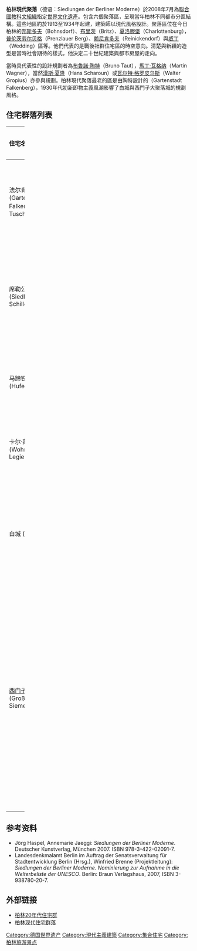 {{coord|52.4483|N|13.45|E|display=title}}
{{世界文化遗产概要表
| site_img = Image:Hufeisensiedlung.jpg
| site_img_capt = 柏林现代住宅群落
| site_img_width = 260px
| zh_name = 柏林现代住宅群落
| en_name = Berlin Modernism Housing Estates
| fr_name = Cités du modernisme de Berlin
| country = {{DEU}}
| Region = 欧洲和北美地区
| criterion_c = (ii)(iv)
| rg_year = 2008
| ex_rg_year = 
| remarks = 
| org_url = [http://whc.unesco.org/en/list/1239 unesco]
| map_img = 
| map_img_width = 
}}

'''柏林現代聚落'''（德语：Siedlungen der Berliner Moderne）於2008年7月為[[聯合國教科文組織|聯合國教科文組織]]指定[[世界文化遺產|世界文化遺產]]。包含六個聚落區，呈現當年柏林不同都市分區結構。這些地區約於1913至1934年起建，建築師以現代風格設計。聚落區位在今日柏林的[[邦斯多夫|邦斯多夫]]（Bohnsdorf）、[[布里茨_(柏林)|布里茨]]（Britz）、[[夏洛滕堡|夏洛滕堡]]（Charlottenburg），[[普伦茨劳尔贝格|普伦茨劳尔贝格]]（Prenzlauer Berg）、[[赖尼肯多夫|赖尼肯多夫]]（Reinickendorf）與[[威丁|威丁]]（Wedding）區等。他們代表的是戰後社群住宅區的時空意向。清楚與新穎的造型是當時社會期待的樣式，他決定二十世紀建築與都市房屋的走向。

當時具代表性的設計規劃者為[[布魯諾·陶特|布魯諾·陶特]]（Bruno Taut），[[馬丁·瓦格纳|馬丁·瓦格纳]]（Martin Wagner），當然[[漢斯·夏隆|漢斯·夏隆]]（Hans Scharoun）或[[瓦爾特·格羅佩斯|瓦尔特·格罗皮乌斯]]（Walter Gropius）亦參與規劃。柏林現代聚落最老的區是由陶特設計的{{link-de|法尔肯贝格公园城|Gartenstadt Falkenberg}}（Gartenstadt Falkenberg），1930年代初新即物主義風潮影響了白城與西門子大聚落城的規劃風格。

== 住宅群落列表 ==
{| class="prettytable sortable" width="100%"
|-
! width="20%" align="left" bgcolor="#708090" | <span style="color:#000000;">住宅名称</span>
! width="20%" align="left" bgcolor="#708090" | <span style="color:#000000;">所在地（区）</span>
! width="10%" bgcolor="#708090" | <span style="color:#000000;">建筑年份</span>
! width="20%" class="unsortable" align="left" bgcolor="#708090" | <span style="color:#000000;">设计师</span>
! width="20%" class="unsortable" align="left" bgcolor="#708090" | <span style="color:#000000;">建筑师</span>
! width="10%" class="unsortable" bgcolor="#708090" | <span style="color:#000000;">图片</span>
|-
|法尔肯贝格花园城<br />(Gartenstadt Falkenberg
, 又称Tuschkastensiedlung)
| 柏林[[邦斯多夫|邦斯多夫]]<br />（[[特雷普托-克珀尼克|特雷普托-克珀尼克]]）|| 1913–1916 || 布鲁诺·陶特
(Bruno Taut)
| 布鲁诺·陶特<br />海因里希·泰瑟诺
(Heinrich Tessenow)
|[[File:Tuschkastensiedlung-023.jpg|125px]]
|-
|席勒公园小区
(Siedlung Schillerpark)
| 柏林[[威丁|威丁]] <br />（[[米特区|米特区]]）|| 1924–1930 || 布鲁诺·陶特 || 布鲁诺·陶特 <br />马克斯·陶特
(Max Taut, 重建)<br />汉斯·霍夫曼

(Hans Hofmann, 扩充)
|[[File:20080715_14995_DSC01769_Siedlung_Schillerpark_Bristolstraße_5_bis_1.JPG|125px]]
|-
|马蹄铁小区
(Hufeisensiedlung)<br />
| 柏林[[布里茨_(柏林)|布里茨]] <br />（[[新克尔恩|新克尔恩区]]）|| 1925–1930 || 布鲁诺·陶特 || 布鲁诺·陶特 <br />马丁·瓦格纳
(Martin Wagner)
|[[File:Hufeisensiedlung_rotefront.jpg|125px]]
|-
|卡尔·莱吉恩小区
(Wohnstadt Carl Legien)
|[[普伦茨劳尔贝格|普伦茨劳尔贝格]] <br />（[[潘科|潘科区]]）|| 1928–1930 || 布鲁诺·陶特 || 布鲁诺·陶特<br />弗兰茨·希林格
(Franz Hillinger)
|[[File:Berlin_C_Legien_Trachtenbrodtstr_20.jpg|125px]]
|-
|白城
(Weiße Stadt)
| 柏林[[赖尼肯多夫|赖尼肯多夫]] <br />（[[赖尼肯多夫|赖尼肯多夫区]]）|| 1929–1931 || 奥托·鲁道夫·萨尔维斯贝格
(Otto Rudolf Salvisberg)<br />马丁·瓦格纳（总规划）
| 奥托·鲁道夫·萨尔维斯贝格<br />布鲁诺·阿伦茨
(Bruno Ahrends)<br />威廉·比宁

(Wilhelm Büning)
|[[File:20080716_14995_DSC02001_Weiße_Stadt_Aroser_Allee.JPG|125px]]
|-
|[[西门子施塔特大住宅区|西门子施塔特大住宅区]]<br />(Großsiedlung Siemensstadt) || 柏林[[夏洛滕堡|夏洛特堡]] <br />（[[夏洛滕堡-维尔默斯多夫|夏洛滕堡-维尔默斯多夫区]]）|| 1929–1934 ||汉斯·沙龙<br />马丁·瓦格纳（总规划）|| 汉斯·沙龙
(Hans Scharoun)<br />瓦尔特·格罗皮乌斯

(Walter Gropius)<br />奥托·巴特宁

(Otto Bartning)<br />弗雷德·福尔巴特

(Fred Forbát)<br />胡戈·黑林

(Hugo Häring)<br />保罗·鲁道夫·亨宁

(Paul Rudolf Henning)
|[[File:Berlin_GS_Siemensstadt_Panzerkreuzer.jpg|125px]]
|}

== 参考资料 ==
* Jörg Haspel, Annemarie Jaeggi: ''Siedlungen der Berliner Moderne''. Deutscher Kunstverlag, München 2007. ISBN 978-3-422-02091-7. {{de}}
* Landesdenkmalamt Berlin im Auftrag der Senatsverwaltung für Stadtentwicklung Berlin (Hrsg.), Winfried Brenne (Projektleitung): ''Siedlungen der Berliner Moderne. Nominierung zur Aufnahme in die Welterbeliste der UNESCO''. Berlin: Braun Verlagshaus, 2007, ISBN 3-938780-20-7. {{de}}
{{德国的世界遗产}}

== 外部链接 ==
* [http://www.stadtentwicklung.berlin.de/denkmal/denkmale_in_berlin/de/weltkulturerbe/siedlungen/index.shtml 柏林20年代住宅群] {{Wayback|url=http://www.stadtentwicklung.berlin.de/denkmal/denkmale_in_berlin/de/weltkulturerbe/siedlungen/index.shtml |date=20171124212216 }}{{de}}
* [http://www.initiative-welterbe.de/ 柏林现代住宅群落] {{Wayback|url=http://www.initiative-welterbe.de/ |date=20110711094112 }}{{de}}

[[Category:德国世界遗产|Category:德国世界遗产]]
[[Category:現代主義建築|Category:現代主義建築]]
[[Category:集合住宅|Category:集合住宅]]
[[Category:柏林旅游景点|Category:柏林旅游景点]]